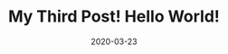 ---
title: My Third Post! Hello World!
slug: my-third-post
date: 2020-03-23
featureImage: bg3.jpeg
excerpt: Et harum quidem rerum facilis est et expedita distinctio. Nam libero tempore, cum soluta nobis est eligendi optio cumque nihil impedit quo minus id quod maxime placeat facere possimus, omnis voluptas assumenda est, omnis dolor repellendus.
---